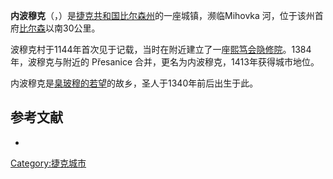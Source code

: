{{Geobox | Settlement
<!-- *** Heading *** -->
| name               = 内波穆克
| other_name         = Nepomuk
| category           = 
<!-- *** Symbols *** -->
| flag               = Nepomuk prapor.gif | flag_border = 1
| symbol             = Nepomuk_znak.png
<!-- *** Country etc. *** -->
| country            = {{CZE}}
| country_flag       = 1
| state              = 
| region             = [[比尔森州|比尔森州]]
| region_type        = 州
| commune            = 内波穆克
| municipality       = 
<!-- *** Family *** -->
| part               = Dvorec
| part1              = Nepomuk
| river              = 
<!-- *** Locations *** -->
| location           = 
| elevation          = 449
| lat_d              = 49
| lat_m              = 29
| lat_s              = 9
| lat_NS             = N
| long_d             = 13
| long_m             = 34
| long_s             = 56
| long_EW            = E
<!-- *** Dimensions *** -->
| area               = 12.78
| area_round         = 2
<!-- *** Population *** -->
| population         = 3684
| population_date    = 2006-10-02
| population_density = auto
<!-- *** History & management *** -->
| established        = 1144
| established_type   = First mentioned
| mayor              = Pavel Jiran
<!-- *** Codes *** -->
| timezone           = [[Central_European_Time|CET]]
| utc_offset         = +1
| timezone_DST       = CEST
| utc_offset_DST     = +2
| postal_code        = 304 03 - 335 03
| area_code          = 
| code               = 
<!-- *** Free frields *** -->
| free               = 
<!-- *** Maps *** -->
| map                = Czechia - outline map.svg
| map_background     = Czechia - background map.png
| map_caption        = 在捷克共和国的位置
| map_locator        = Czechia 
<!-- *** Websites *** -->
| commons            = Nepomuk
| statistics         = [http://www.statnisprava.cz/ebe/ciselniky.nsf/i/558109 statnisprava.cz]
| website            = [http://www.nepomuk.cz/ www.nepomuk.cz] 
}}

'''内波穆克'''（{{lang-cs|Nepomuk}}，{{lang-de|Pomuk}}）是[[捷克共和国|捷克共和国]][[比尔森州|比尔森州]]的一座城镇，濒临Mihovka 河，位于该州首府[[比尔森|比尔森]]以南30公里。 

波穆克村于1144年首次见于记载，当时在附近建立了一座[[熙笃会|熙笃会]][[修道院|隐修院]]。1384年，波穆克与附近的 Přesanice 合并，更名为内波穆克，1413年获得城市地位。

内波穆克是[[臬玻穆的若望|臬玻穆的若望]]的故乡，圣人于1340年前后出生于此。

== 参考文献 ==
<div class="references-small">
*{{citation
| last = Czech Statistical Office
| year = 2005
| title = Vybrané údaje podle správních obvodů obcí s rozšířenou působností a správních obvodů obcí s pověřeným obecním úřadem k 31. 12. 2005
| url = http://www.czso.cz/xp/redakce.nsf/i/B78124165F6D1D93C1256F1800285EDB/$File/1-vybr.xls
| accessdate = 2005-03-08
}}
</div>

[[Category:捷克城市|Category:捷克城市]]